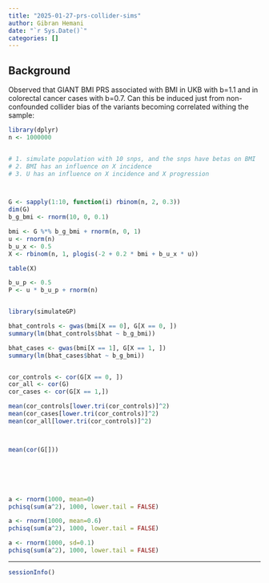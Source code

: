 ```yaml
---
title: "2025-01-27-prs-collider-sims"
author: Gibran Hemani
date: "`r Sys.Date()`"
categories: []
---
```


## Background

Observed that GIANT BMI PRS associated with BMI in UKB with b=1.1 and in colorectal cancer cases with b=0.7. Can this be induced just from non-confounded collider bias of the variants becoming correlated withing the sample:


```r
library(dplyr)
n <- 1000000


# 1. simulate population with 10 snps, and the snps have betas on BMI
# 2. BMI has an influence on X incidence
# 3. U has an influence on X incidence and X progression



G <- sapply(1:10, function(i) rbinom(n, 2, 0.3))
dim(G)
b_g_bmi <- rnorm(10, 0, 0.1)

bmi <- G %*% b_g_bmi + rnorm(n, 0, 1)
u <- rnorm(n)
b_u_x <- 0.5
X <- rbinom(n, 1, plogis(-2 + 0.2 * bmi + b_u_x * u))

table(X)

b_u_p <- 0.5
P <- u * b_u_p + rnorm(n)


library(simulateGP)

bhat_controls <- gwas(bmi[X == 0], G[X == 0, ])
summary(lm(bhat_controls$bhat ~ b_g_bmi))

bhat_cases <- gwas(bmi[X == 1], G[X == 1, ])
summary(lm(bhat_cases$bhat ~ b_g_bmi))


cor_controls <- cor(G[X == 0, ])
cor_all <- cor(G)
cor_cases <- cor(G[X == 1,])

mean(cor_controls[lower.tri(cor_controls)]^2)
mean(cor_cases[lower.tri(cor_controls)]^2)
mean(cor_all[lower.tri(cor_controls)]^2)



mean(cor(G[]))






a <- rnorm(1000, mean=0)
pchisq(sum(a^2), 1000, lower.tail = FALSE)

a <- rnorm(1000, mean=0.6)
pchisq(sum(a^2), 1000, lower.tail = FALSE)

a <- rnorm(1000, sd=0.1)
pchisq(sum(a^2), 1000, lower.tail = FALSE)
```


---

```r
sessionInfo()
```
